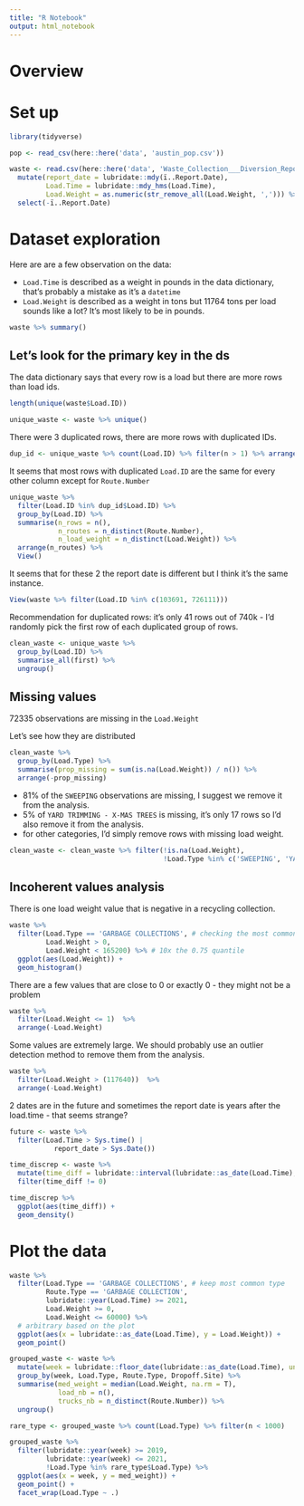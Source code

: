 ```yaml
---
title: "R Notebook"
output: html_notebook
---
```

# Overview

# Set up 

```r
library(tidyverse)
```

```r
pop <- read_csv(here::here('data', 'austin_pop.csv'))

waste <- read.csv(here::here('data', 'Waste_Collection___Diversion_Report__daily_.csv'), sep = ';') %>%
  mutate(report_date = lubridate::mdy(ï..Report.Date),
         Load.Time = lubridate::mdy_hms(Load.Time),
         Load.Weight = as.numeric(str_remove_all(Load.Weight, ','))) %>%
  select(-ï..Report.Date)
```

# Dataset exploration

Here are are a few observation on the data:

* `Load.Time` is described as a weight in pounds in the data dictionary, that's probably a mistake as it's a `datetime`
* `Load.Weight` is described as a weight in tons but 11764 tons per load sounds like a lot? It's most likely to be in pounds.

```r
waste %>% summary()
```

## Let's look for the primary key in the ds

The data dictionary says that every row is a load but there are more rows than load ids.
```r
length(unique(waste$Load.ID))
```
```r
unique_waste <- waste %>% unique()
```

There were 3 duplicated rows, there are more rows with duplicated IDs.

```r
dup_id <- unique_waste %>% count(Load.ID) %>% filter(n > 1) %>% arrange(-n)
```

It seems that most rows with duplicated `Load.ID` are the same for every other column except for `Route.Number`

```r
unique_waste %>% 
  filter(Load.ID %in% dup_id$Load.ID) %>%
  group_by(Load.ID) %>%
  summarise(n_rows = n(),
            n_routes = n_distinct(Route.Number),
            n_load_weight = n_distinct(Load.Weight)) %>%
  arrange(n_routes) %>%
  View()

```

It seems that for these 2 the report date is different but I think it's the same instance.

```r
View(waste %>% filter(Load.ID %in% c(103691, 726111)))
```

Recommendation for duplicated rows: it's only 41 rows out of 740k - I'd randomly pick the first row of each duplicated group of rows.

```r
clean_waste <- unique_waste %>%
  group_by(Load.ID) %>%
  summarise_all(first) %>%
  ungroup()
```

## Missing values

72335 observations are missing in the `Load.Weight`

Let's see how they are distributed
```r
clean_waste %>% 
  group_by(Load.Type) %>% 
  summarise(prop_missing = sum(is.na(Load.Weight)) / n()) %>% 
  arrange(-prop_missing)
```

* 81% of the `SWEEPING` observations are missing, I suggest we remove it from the analysis.
* 5% of `YARD TRIMMING - X-MAS TREES` is missing, it's only 17 rows so I'd also remove it from the analysis.
* for other categories, I'd simply remove rows with missing load weight.


```r
clean_waste <- clean_waste %>% filter(!is.na(Load.Weight),
                                      !Load.Type %in% c('SWEEPING', 'YARD TRIMMING - X-MAS TREES'))
```


## Incoherent values analysis

There is one load weight value that is negative in a recycling collection.

```r
waste %>% 
  filter(Load.Type == 'GARBAGE COLLECTIONS', # checking the most common type
         Load.Weight > 0, 
         Load.Weight < 165200) %>% # 10x the 0.75 quantile
  ggplot(aes(Load.Weight)) +
  geom_histogram() 
```

There are a few values that are close to 0 or exactly 0 - they might not be a problem

```r
waste %>% 
  filter(Load.Weight <= 1)  %>%
  arrange(-Load.Weight)
```
Some values are extremely large. We should probably use an outlier detection method to remove them from the analysis.

```r
waste %>% 
  filter(Load.Weight > (117640))  %>%
  arrange(-Load.Weight)
```
2 dates are in the future and sometimes the report date is years after the load.time - that seems strange?

```r
future <- waste %>%
  filter(Load.Time > Sys.time() |
           report_date > Sys.Date())

time_discrep <- waste %>%
  mutate(time_diff = lubridate::interval(lubridate::as_date(Load.Time), report_date)/ lubridate::days(1)) %>%
  filter(time_diff != 0) 

time_discrep %>% 
  ggplot(aes(time_diff)) +
  geom_density()
```
# Plot the data

```r

waste %>%
  filter(Load.Type == 'GARBAGE COLLECTIONS', # keep most common type
         Route.Type == 'GARBAGE COLLECTION',
         lubridate::year(Load.Time) >= 2021,
         Load.Weight >= 0,
         Load.Weight <= 60000) %>% 
  # arbitrary based on the plot
  ggplot(aes(x = lubridate::as_date(Load.Time), y = Load.Weight)) +
  geom_point()
```

```r
grouped_waste <- waste %>%
  mutate(week = lubridate::floor_date(lubridate::as_date(Load.Time), unit = 'week')) %>%
  group_by(week, Load.Type, Route.Type, Dropoff.Site) %>%
  summarise(med_weight = median(Load.Weight, na.rm = T),
            load_nb = n(),
            trucks_nb = n_distinct(Route.Number)) %>%
  ungroup() 

```

```r
rare_type <- grouped_waste %>% count(Load.Type) %>% filter(n < 1000)

grouped_waste %>% 
  filter(lubridate::year(week) >= 2019,
         lubridate::year(week) <= 2021,
         !Load.Type %in% rare_type$Load.Type) %>%
  ggplot(aes(x = week, y = med_weight)) +
  geom_point() +
  facet_wrap(Load.Type ~ .)
  
```

